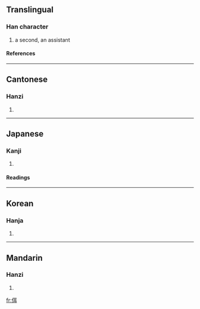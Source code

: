 ==Translingual==
===Han character===
{{Han char|rn=9|rad=人|as=06|sn=8|four=2124<sub>0</sub>|canj=人尸十 (OSJ)}}
# a second, an assistant
====References====
{{Han ref|kx=0100.210|dkj=00560|dj=0212.160|hdz=10144.030|uh=4F74|ud=20340|bh=CBB9|bd=52153}}
----
==Cantonese==
===Hanzi===
{{yue-hanzi|jyut=|y=noi6, yi6}}
# {{defn|Cantonese}}
----
==Japanese==
===Kanji===
{{ja-kanji|grade=|rs=人06}}
# {{defn|Japanese}} 
====Readings====
{{ja-readings|on=[[じ]] (ji), [[に]] (ni), [[だい]] (dai), [[ない]] (nai)|kun=[[たすけ]] (tasuke), [[そひ]] (sohi), [[ならぶ]] (narabu), [[おる]] (oru), [[つぐ]] (tsugu)}}
----
==Korean==
===Hanja===
{{ko-hanja|hangeul=이|rv=i|mr=i}}
# {{defn|Korean}}
----
==Mandarin==
===Hanzi===
{{cmn-hanzi|pin=[[èr]] (er4)|wg=erh<sup>4</sup>}}
# {{defn|Mandarin}}

[[fr:佴]]